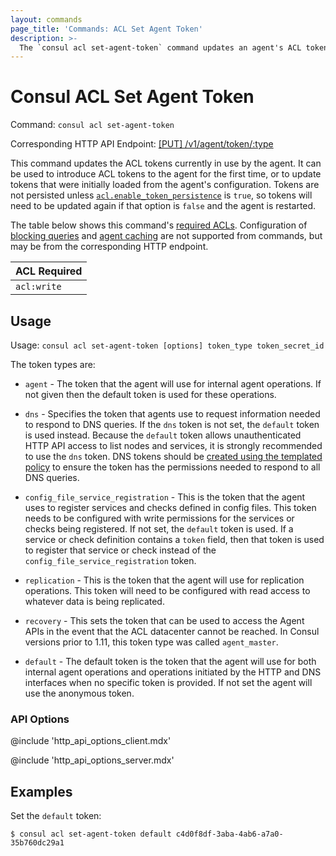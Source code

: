 ```yaml
---
layout: commands
page_title: 'Commands: ACL Set Agent Token'
description: >-
  The `consul acl set-agent-token` command updates an agent's ACL tokens to introduce the agent ACL tokens for the first time or to update tokens.
---
```


# Consul ACL Set Agent Token

Command: `consul acl set-agent-token`

Corresponding HTTP API Endpoint: [\[PUT\] /v1/agent/token/:type](/consul/api-docs/agent#update-acl-tokens)

This command updates the ACL tokens currently in use by the agent. It can be used to introduce
ACL tokens to the agent for the first time, or to update tokens that were initially loaded from
the agent's configuration. Tokens are not persisted unless
[`acl.enable_token_persistence`](/consul/docs/agent/config/config-files#acl_enable_token_persistence)
is `true`, so tokens will need to be updated again if that option is `false` and
the agent is restarted.

The table below shows this command's [required ACLs](/consul/api-docs/api-structure#authentication). Configuration of
[blocking queries](/consul/api-docs/features/blocking) and [agent caching](/consul/api-docs/features/caching)
are not supported from commands, but may be from the corresponding HTTP endpoint.

| ACL Required |
| ------------ |
| `acl:write`  |

## Usage

Usage: `consul acl set-agent-token [options] token_type token_secret_id`

The token types are:

- `agent` - The token that the agent will use for internal agent operations.
  If not given then the default token is used for these operations.

- `dns` - Specifies the token that agents use to request information needed to respond to DNS queries.
  If the `dns` token is not set, the `default` token is used instead.
  Because the `default` token allows unauthenticated HTTP API access to list nodes and services, it is
  strongly recommended to use the `dns` token. DNS tokens should be [created using the templated policy](/consul/docs/security/acl/tokens/create/create-a-dns-token#create_a_dns_token) to ensure the token has the permissions needed to respond to all DNS queries.

- `config_file_service_registration` - This is the token that the agent uses to
  register services and checks defined in config files. This token needs to be
  configured with write permissions for the services or checks being registered.
  If not set, the `default` token is used. If a service or check definition
  contains a `token` field, then that token is used to register that service or
  check instead of the `config_file_service_registration` token.

- `replication` - This is the token that the agent will use for replication
  operations. This token will need to be configured with read access to
  whatever data is being replicated.

- `recovery` - This sets the token that can be used to access the Agent APIs
  in the event that the ACL datacenter cannot be reached. In Consul versions
  prior to 1.11, this token type was called `agent_master`.

- `default` - The default token is the token that the agent will use for
  both internal agent operations and operations initiated by the HTTP
  and DNS interfaces when no specific token is provided. If not set the
  agent will use the anonymous token.

### API Options

@include 'http_api_options_client.mdx'

@include 'http_api_options_server.mdx'

## Examples

Set the `default` token:

```shell-session
$ consul acl set-agent-token default c4d0f8df-3aba-4ab6-a7a0-35b760dc29a1
```
